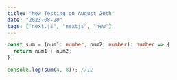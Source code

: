 ```yaml
---
title: "New Testing on August 20th"
date: "2023-08-20"
tags: ["next.js", "nextjs", "new"]
---
```


```ts
const sum = (num1: number, num2: number): number => {
  return num1 + num2;
};

console.log(sum(4, 8)); //12
```
